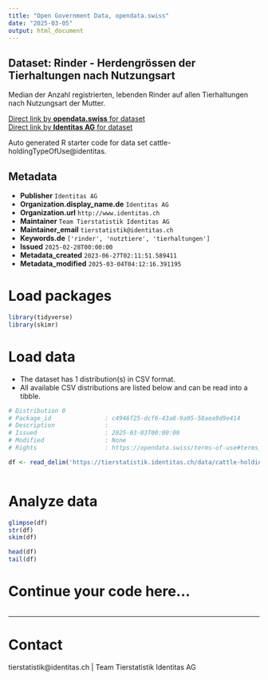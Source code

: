 ```yaml
---
title: "Open Government Data, opendata.swiss"
date: "2025-03-05"
output: html_document
---
```


## Dataset: Rinder - Herdengrössen der Tierhaltungen nach Nutzungsart

Median der Anzahl registrierten, lebenden Rinder auf allen Tierhaltungen nach Nutzungsart der Mutter.

[Direct link by **opendata.swiss** for dataset](https://opendata.swiss/de/dataset/rinder-herdengrossen-der-tierhaltungen-nach-nutzungsart)<br>
[Direct link by **Identitas AG** for dataset](https://tierstatistik.identitas.ch/)

Auto generated R starter code for data set cattle-holdingTypeOfUse@identitas.

## Metadata

- **Publisher** `Identitas AG`
- **Organization.display_name.de** `Identitas AG`
- **Organization.url** `http://www.identitas.ch`
- **Maintainer** `Team Tierstatistik Identitas AG`
- **Maintainer_email** `tierstatistik@identitas.ch`
- **Keywords.de** `['rinder', 'nutztiere', 'tierhaltungen']`
- **Issued** `2025-02-28T00:00:00`
- **Metadata_created** `2023-06-27T02:11:51.589411`
- **Metadata_modified** `2025-03-04T04:12:16.391195`


# Load packages

```r

library(tidyverse)
library(skimr)

```

# Load data

-   The dataset has 1 distribution(s) in CSV format.
-   All available CSV distributions are listed below and can be read into a tibble.

```r

# Distribution 0
# Package_id               : c4946f25-dcf6-43a8-9a95-58aea9d9e414
# Description              : 
# Issued                   : 2025-03-03T00:00:00
# Modified                 : None
# Rights                   : https://opendata.swiss/terms-of-use#terms_by

df <- read_delim('https://tierstatistik.identitas.ch/data/cattle-holdingTypeOfUse.csv')



```

# Analyze data

```r

glimpse(df)
str(df)
skim(df)

head(df)
tail(df)

```

# Continue your code here...

```r

```

------------------------------------------------------------------------

# Contact

tierstatistik@identitas.ch | Team Tierstatistik Identitas AG
